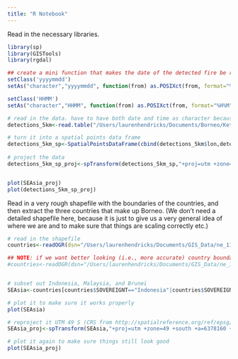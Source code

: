 ```yaml
---
title: "R Notebook"
---
```


Read in the necessary libraries.
```r
library(sp)
library(GISTools)
library(rgdal)

## create a mini function that makes the date of the detected fire be read in as a POSIXct date, rather than as a character or a string
setClass('yyyymmdd')
setAs("character","yyyymmdd", function(from) as.POSIXct(from, format="%Y%m%d"))

setClass('HHMM')
setAs("character","HHMM", function(from) as.POSIXct(from, format="%H%M"))
```


```r
# read in the data. have to have both date and time as character because they need to be combined before being turned into a time object
detections_5km<-read.table("/Users/laurenhendricks/Documents/Borneo/Ketapang_ClimateFire/mcd14ml_KTG_5km.txt",sep=" ",header=T,colClasses = c("character","character","factor","numeric","numeric","numeric","numeric","integer","numeric","integer","factor"))

```





```r
# turn it into a spatial points data frame
detections_5km_sp<-SpatialPointsDataFrame(cbind(detections_5km$lon,detections_5km$lat),detections_5km,proj4string = CRS("+proj=longlat +ellps=WGS84"))
                                          
# project the data                                          
detections_5km_sp_proj<-spTransform(detections_5km_sp,"+proj=utm +zone=49 +south +a=6378160 +b=6356774.50408554 +units=m +no_defs")


plot(SEAsia_proj)
plot(detections_5km_sp_proj)
```


Read in a very rough shapefile with the boundaries of the countries, and then extract the three countries that make up Borneo. (We don't need a detailed shapefile here, because it is just to give us a very general idea of where we are and to make sure that things are scaling correctly etc.)
```r
# read in the shapefile
countries<-readOGR(dsn="/Users/laurenhendricks/Documents/GIS_Data/ne_110m_admin_0_countries/",layer="ne_110m_admin_0_countries")

## NOTE: if we want better looking (i.e., more accurate) country boundaries, use this shapefile instead (and the rest of the code will still work fine)
#countries<-readOGR(dsn="/Users/laurenhendricks/Documents/GIS_Data/ne_10m_admin_0_map_units/",layer="ne_10m_admin_0_map_units")


# subset out Indonesia, Malaysia, and Brunei
SEAsia<-countries[countries$SOVEREIGNT=="Indonesia"|countries$SOVEREIGNT=="Malaysia"|countries$SOVEREIGNT=="Brunei",]

# plot it to make sure it works properly 
plot(SEAsia)

# reproject it UTM 49 S (CRS from http://spatialreference.org/ref/epsg/23889/)
SEAsia_proj<-spTransform(SEAsia,"+proj=utm +zone=49 +south +a=6378160 +b=6356774.50408554 +units=m +no_defs")

# plot it again to make sure things still look good
plot(SEAsia_proj)
```
